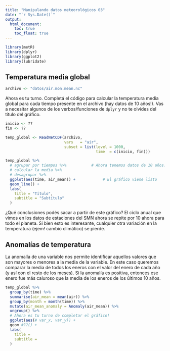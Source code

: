 ```yaml
---
title: "Manipulando datos meteorológicos 03"
date: "`r Sys.Date()`"
output: 
  html_document:
    toc: true
    toc_float: true
---
```


```r
library(metR)
library(dplyr)
library(ggplot2)
library(lubridate)
```


## Temperatura media global

```r
archivo <- "datos/air.mon.mean.nc"
```

Ahora es tu turno. Completá el código para calcular la temperatura media global para cada tiempo presente en el archivo (hay datos de 10 años!). Vas a necesitar algunos de los verbos/funciones de `dplyr` y no te olvides del título del gráfico.

```r
inicio <- ??
fin <- ??

temp_global <- ReadNetCDF(archivo, 
                          vars   = "air", 
                          subset = list(level = 1000,
                                        time  = c(inicio, fin)))

temp_global %>% 
  # agrupar por tiempos %>%           # Ahora tenemos datos de 10 años!
  # calcular la media %>% 
  # desagrupar %>% 
  ggplot(aes(time, air_mean)) +            # El gráfico viene listo
  geom_line() +
  labs(
    title = "Título",
    subtitle = "Subtítulo"
  )
```


¿Qué conclusiones podés sacar a partir de este gráfico? El ciclo anual que vimos en los datos de estaciones del SMN ahora se repite por 10 ahora para todo el planeta. Si bien esto es interesante, cualquier otra variación en la temperatura (ejem! cambio climático) se pierde. 

## Anomalías de temperatura

La anomalía de una variable nos permite identificar aquellos valores que son mayores o menores a la media de la variable. En este caso queremos comparar la media de todos los eneros con el valor del enero de cada año (y así con el resto de los meses). Si la anomalía es positiva, entonces ese enero fue más caluroso que la media de los eneros de los últimos 10 años. 

```r
temp_global %>% 
  group_by(time) %>% 
  summarise(air_mean = mean(air)) %>% 
  group_by(month = month(time)) %>% 
  mutate(air_mean_anomaly = Anomaly(air_mean)) %>% 
  ungroup() %>% 
  # Ahora es tu turno de completar el gráfico!
  ggplot(aes(# var_x, var_y)) +
  geom_#??() +
  labs(
    title =
    subtitle = 
  )
```




